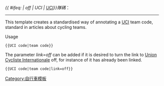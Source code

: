 ''{{ #ifeq: {{{link}}} | off | UCI | [[國際自由車總會|UCI]]}}隊碼''：'''{{{1}}}'''<noinclude>
<hr>
This template creates a standardised way of annotating a [[Union Cycliste Internationale|UCI]] team code, standard in articles about cycling teams.

;Usage
<pre>{{UCI code|team code}}</pre>
The parameter ''link=off'' can be added if it is desired to turn the link to [[Union Cycliste Internationale]] off, for instance of it has already been linked.
<pre>{{UCI code|team code|link=off}}</pre>
[[Category:自行車模板]]</noinclude>